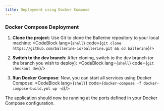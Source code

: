 ```yaml
---
title: Deployment using Docker Compose
---
```




### Docker Compose Deployment

1. **Clone the project**: Use Git to clone the Ballerine repository to your local machine:
<CodeBlock lang={`shell`} code={`git clone https://github.com/ballerine-io/ballerine.git && cd ballerine`}/>

2. **Switch to the dev branch**: After cloning, switch to the dev branch (or the branch you wish to deploy):
<CodeBlock lang={`shell`} code={`git checkout dev`}/>

3. **Run Docker Compose**: Now, you can start all services using Docker Compose:
<CodeBlock lang={`shell`} code={`docker-compose -f docker-compose-build.yml up -d`}/>

The application should now be running at the ports defined in your Docker Compose configuration.